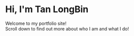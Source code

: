 # Hi, I'm Tan LongBin

Welcome to my portfolio site!  
Scroll down to find out more about who I am and what I do!